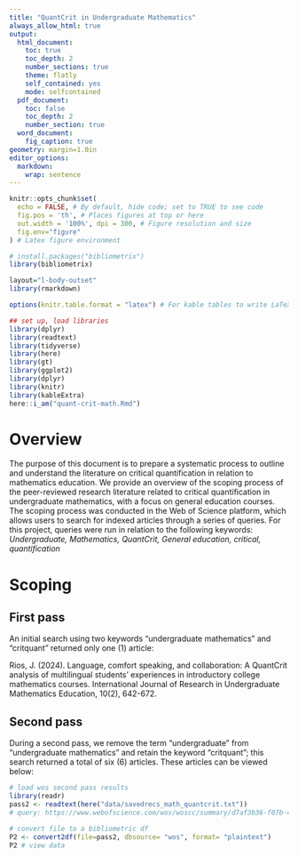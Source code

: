 ```yaml
---
title: "QuantCrit in Undergraduate Mathematics"
always_allow_html: true
output:
  html_document:
    toc: true
    toc_depth: 2
    number_sections: true
    theme: flatly
    self_contained: yes
    mode: selfcontained
  pdf_document:
    toc: false
    toc_depth: 2
    number_section: true 
  word_document: 
    fig_caption: true
geometry: margin=1.0in
editor_options:
  markdown:
    wrap: sentence
---
```


```r
knitr::opts_chunk$set(
  echo = FALSE, # By default, hide code; set to TRUE to see code
  fig.pos = 'th', # Places figures at top or here
  out.width = '100%', dpi = 300, # Figure resolution and size
  fig.env="figure"
) # Latex figure environment

# install.packages("bibliometrix")
library(bibliometrix)

layout="l-body-outset"
library(rmarkdown)

options(knitr.table.format = "latex") # For kable tables to write LaTeX table directly
```

```r
## set up, load libraries
library(dplyr)
library(readtext)
library(tidyverse)
library(here)
library(gt)
library(ggplot2)
library(dplyr)
library(knitr)
library(kableExtra)
here::i_am("quant-crit-math.Rmd")
```

# Overview

The purpose of this document is to prepare a systematic process to outline and understand the literature on critical quantification in relation to mathematics education. We provide an overview of the scoping process of the peer-reviewed research literature related to critical quantification in undergraduate mathematics, with a focus on general education courses. The scoping process was conducted in the Web of Science platform, which allows users to search for indexed articles through a series of queries. For this project, queries were run in relation to the following keywords: *Undergraduate, Mathematics, QuantCrit, General education, critical, quantification*

# Scoping

## First pass

An initial search using two keywords "undergraduate mathematics" and "critquant" returned only one (1) article:

Rios, J. (2024). Language, comfort speaking, and collaboration: A QuantCrit analysis of multilingual students’ experiences in introductory college mathematics courses. International Journal of Research in Undergraduate Mathematics Education, 10(2), 642-672.

## Second pass

During a second pass, we remove the term "undergraduate" from "undergraduate mathematics" and retain the keyword "critquant"; this search returned a total of six (6) articles. These articles can be viewed below:

```r
# load wos second pass results
library(readr)
pass2 <- readtext(here("data/savedrecs_math_quantcrit.txt"))
# query: https://www.webofscience.com/wos/woscc/summary/d7af3b36-f07b-483c-b4a4-88106c39f6aa-012a425b6f/relevance/1

# convert file to a bibliometric df
P2 <- convert2df(file=pass2, dbsource= "wos", format= "plaintext")
P2 # view data
```
